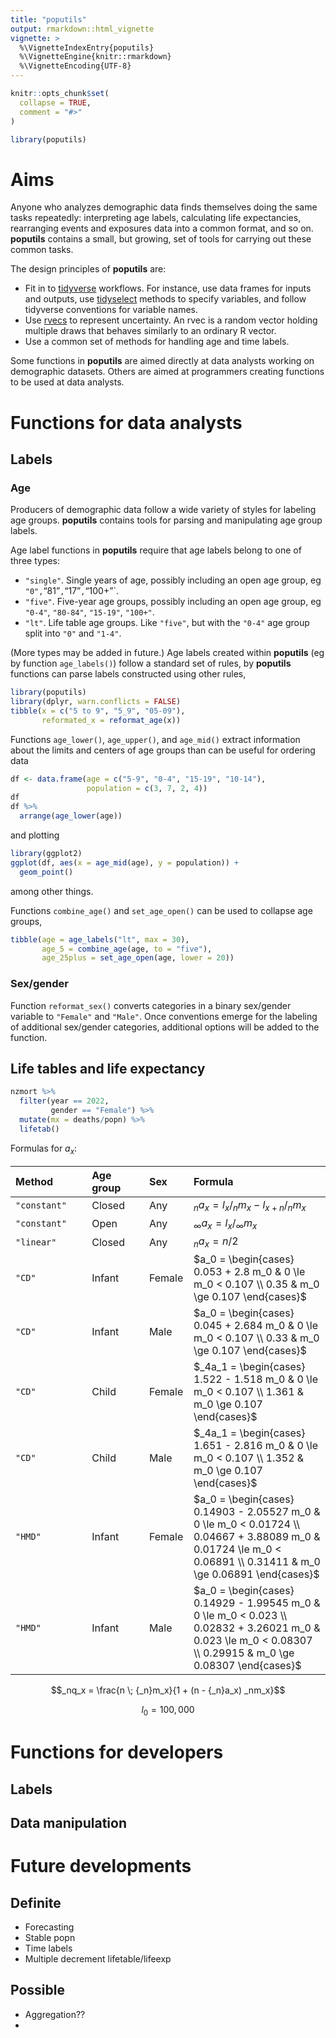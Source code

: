 ```yaml
---
title: "poputils"
output: rmarkdown::html_vignette
vignette: >
  %\VignetteIndexEntry{poputils}
  %\VignetteEngine{knitr::rmarkdown}
  %\VignetteEncoding{UTF-8}
---
```


```r
knitr::opts_chunk$set(
  collapse = TRUE,
  comment = "#>"
)
```

```r
library(poputils)
```


# Aims

Anyone who analyzes demographic data finds themselves doing the same tasks repeatedly: interpreting age labels, calculating life expectancies, rearranging events and exposures data into a common format, and so on. **poputils** contains a small, but growing, set of tools for carrying out these common tasks.

The design principles of **poputils** are:

- Fit in to [tidyverse](https://www.tidyverse.org) workflows. For instance, use data frames for inputs and outputs, use [tidyselect](https://tidyselect.r-lib.org/reference/language.html) methods to specify variables, and follow tidyverse conventions for variable names.
- Use [rvecs](https://bayesiandemography.github.io/rvec/reference/rvec.html) to represent uncertainty. An rvec is a random vector holding multiple draws that behaves similarly to an ordinary R vector.
- Use a common set of methods for handling age and time labels.

Some functions in **poputils** are aimed directly at data analysts working on demographic datasets. Others are aimed at programmers creating functions to be used at data analysts.


# Functions for data analysts

## Labels

### Age

Producers of demographic data follow a wide variety of styles for labeling age groups. **poputils** contains tools for parsing and manipulating age group labels. 

Age label functions in **poputils** require that age labels belong to one of three types:

- `"single"`. Single years of age, possibly including an open age group, eg `"0", `"81"`, `"17"`, `"100+"`. 
- `"five"`. Five-year age groups, possibly including an open age group, eg `"0-4"`, `"80-84"`, `"15-19"`, `"100+"`.
- `"lt"`. Life table age groups. Like `"five"`, but with the `"0-4"` age group split into `"0"` and `"1-4"`.

(More types may be added in future.) Age labels created within **poputils** (eg by function `age_labels()`) follow a standard set of rules, by **poputils** functions can parse labels constructed using other rules,

```r
library(poputils)
library(dplyr, warn.conflicts = FALSE)
tibble(x = c("5 to 9", "5_9", "05-09"),
       reformated_x = reformat_age(x))
```

Functions `age_lower()`, `age_upper()`, and  `age_mid()` extract information about the limits and centers of age groups than can be useful for ordering data
```r
df <- data.frame(age = c("5-9", "0-4", "15-19", "10-14"),
                 population = c(3, 7, 2, 4))
df
df %>%
  arrange(age_lower(age))
```

and plotting

```r
library(ggplot2)
ggplot(df, aes(x = age_mid(age), y = population)) +
  geom_point()
```

among other things.

Functions `combine_age()` and `set_age_open()` can be used to collapse age groups,
```r
tibble(age = age_labels("lt", max = 30),
       age_5 = combine_age(age, to = "five"),
       age_25plus = set_age_open(age, lower = 20))
```


### Sex/gender

Function `reformat_sex()` converts categories in a binary sex/gender variable to `"Female"` and `"Male"`. Once conventions emerge for the labeling of additional sex/gender categories, additional options will be added to the function.

## Life tables and life expectancy

```r
nzmort %>%
  filter(year == 2022,
         gender == "Female") %>%
  mutate(mx = deaths/popn) %>%
  lifetab()  
```

Formulas for $a_x$:

| Method       | Age group | Sex    | Formula                 |
|:-------------|:----------|:-------|:------------------------|
| `"constant"` | Closed    | Any    | $_na_x = l_x / {_n}m_x - l_{x+n} / {_n}m_{x}$ |
| `"constant"` | Open      | Any    | $_{\infty}a_x = l_x/_{\infty}m_x$ |
| `"linear"`   | Closed    | Any    | $_na_x = n/2$ |
| `"CD"`       | Infant    | Female | $a_0 = \begin{cases} 0.053 + 2.8 m_0 & 0 \le m_0 < 0.107 \\ 0.35 &  m_0 \ge 0.107 \end{cases}$ |
| `"CD"`       | Infant    | Male   | $a_0 = \begin{cases} 0.045 + 2.684 m_0 & 0 \le m_0 < 0.107 \\ 0.33 &  m_0 \ge 0.107 \end{cases}$  |
| `"CD"`       | Child     | Female | $_4a_1 = \begin{cases} 1.522 - 1.518 m_0 & 0 \le m_0 < 0.107 \\ 1.361 &  m_0 \ge 0.107 \end{cases}$ |
| `"CD"`       | Child     | Male   | $_4a_1 = \begin{cases} 1.651 - 2.816 m_0 & 0 \le m_0 < 0.107 \\ 1.352 &  m_0 \ge 0.107 \end{cases}$ |
| `"HMD"`       | Infant    | Female | $a_0 = \begin{cases} 0.14903 - 2.05527 m_0 & 0 \le m_0 < 0.01724 \\ 0.04667 + 3.88089 m_0 & 0.01724 \le m_0 < 0.06891 \\ 0.31411 &  m_0 \ge 0.06891 \end{cases}$ |
| `"HMD"`       | Infant    | Male | $a_0 = \begin{cases} 0.14929 - 1.99545 m_0 & 0 \le m_0 <  0.023 \\ 0.02832 + 3.26021 m_0 &  0.023 \le m_0 < 0.08307 \\ 0.29915 &  m_0 \ge 0.08307 \end{cases}$ |

$$_nq_x = \frac{n \; {_n}m_x}{1 + (n -  {_n}a_x) _nm_x}$$


$$l_0 = 100,000$$



# Functions for developers

## Labels



## Data manipulation

# Future developments

## Definite
- Forecasting
- Stable popn
- Time labels
- Multiple decrement lifetable/lifeexp

## Possible
- Aggregation??
- 
